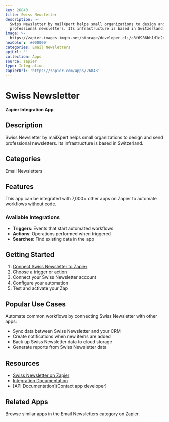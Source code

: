 ```yaml
---
key: 26843
title: Swiss Newsletter
description: >-
  Swiss Newsletter by mailXpert helps small organizations to design and send
  professional newsletters. Its infrastructure is based in Switzerland.
image: >-
  https://zapier-images.imgix.net/storage/developer_cli/c8f6986bb1d1e2ea842797fe5ad572e8.png?auto=format%2Ccompress&ixlib=python-3.0.0&q=50
hexColor: '#000000'
categories: Email Newsletters
apiUrl: ''
collection: Apps
source: zapier
type: Integration
zapierUrl: 'https://zapier.com/apps/26843'
---
```

# Swiss Newsletter

**Zapier Integration App**

## Description

Swiss Newsletter by mailXpert helps small organizations to design and send professional newsletters. Its infrastructure is based in Switzerland.

## Categories

Email Newsletters

## Features

This app can be integrated with 7,000+ other apps on Zapier to automate workflows without code.

### Available Integrations

- **Triggers**: Events that start automated workflows
- **Actions**: Operations performed when triggered
- **Searches**: Find existing data in the app

## Getting Started

1. [Connect Swiss Newsletter to Zapier](https://zapier.com/apps/26843)
2. Choose a trigger or action
3. Connect your Swiss Newsletter account
4. Configure your automation
5. Test and activate your Zap

## Popular Use Cases

Automate common workflows by connecting Swiss Newsletter with other apps:

- Sync data between Swiss Newsletter and your CRM
- Create notifications when new items are added
- Back up Swiss Newsletter data to cloud storage
- Generate reports from Swiss Newsletter data

## Resources

- [Swiss Newsletter on Zapier](https://zapier.com/apps/26843)
- [Integration Documentation](https://zapier.com/apps/26843/integrations)
- [API Documentation](Contact app developer)

## Related Apps

Browse similar apps in the Email Newsletters category on Zapier.
